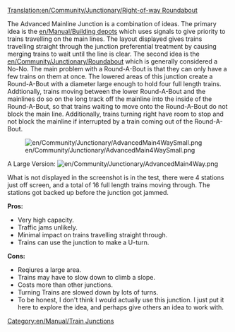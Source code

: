 [[Translation:en/Community/Junctionary/Right-of-way Roundabout]]
{{en/Community/Junctionary/Navigation}}

The Advanced Mainline Junction is a combination of ideas. The primary idea is the [[en/Manual/Building depots]] which uses signals to give priority to trains travelling on the main lines. The layout displayed gives trains travelling straight through the junction preferential treatment by causing merging trains to wait until the line is clear. The second idea is the [[en/Community/Junctionary/Roundabout]] which is generally considered a No-No. The main problem with a Round-A-Bout is that they can only have a few trains on them at once. The lowered areas of this junction create a Round-A-Bout with a diameter large enough to hold four full length trains. Addtionally, trains moving between the lower Round-A-Bout and the mainlines do so on the long track off the mainline into the inside of the Round-A-Bout, so that trains waiting to move onto the Round-A-Bout do not block the main line. Additionally, trains turning right have room to stop and not block the mainline if interrupted by a train coming out of the Round-A-Bout.

[[File:en/Community/Junctionary/AdvancedMain4WaySmall.png]]

A Large Version: [[File:en/Community/Junctionary/AdvancedMain4Way.png]]

What is not displayed in the screenshot is in the test, there were 4 stations just off screen, and a total of 16 full length trains moving through. The stations got backed up before the junction got jammed. 

'''Pros:'''
*Very high capacity.
*Traffic jams unlikely.
*Minimal impact on trains travelling straight through.
*Trains can use the junction to make a U-turn.
 
'''Cons:'''
*Reqiures a large area.
*Trains may have to slow down to climb a slope.
*Costs more than other junctions.
*Turning Trains are slowed down by lots of turns.
*To be honest, I don't think I would actually use this junction. I just put it here to explore the idea, and perhaps give others an idea to work with.

[[Category:en/Manual/Train Junctions]]